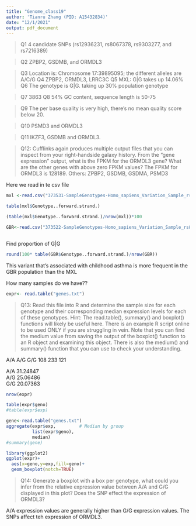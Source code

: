 ```yaml
---
title: "Genome_class19"
author: 'Tianru Zhang (PID: A15432834)'
date: "12/1/2021"
output: pdf_document
---
```


>Q1
4 candidate SNPs (rs12936231, rs8067378, rs9303277, and rs7216389)

>Q2
ZPBP2, GSDMB, and ORMDL3

>Q3
Location is: Chromosome 17:39895095; the different alleles are A/C/G
>Q4
ZPBP2, ORMDL3, LRRC3C
>Q5
MXL: G|G takes up 14.06%
>Q6
The genotype is G|G. taking up 30% population genotype

>Q7
3863
>Q8
54% GC content, sequence length is 50-75

>Q9
The per base quality is very high, there's no mean quality score below 20.


>Q10
PSMD3 and ORMDL3

>Q11
IKZF3, GSDMB and ORMDL3.

>Q12: Cufflinks again produces multiple output files that you can inspect from your right-handside
galaxy history. From the “gene expression” output, what is the FPKM for the ORMDL3
gene? What are the other genes with above zero FPKM values?
The FPKM for ORMDL3 is 128189. Others: ZPBP2, GSDMB, GSDMA, PSMD3

Here we read in te csv file
```r
mxl <-read.csv("373531-SampleGenotypes-Homo_sapiens_Variation_Sample_rs8067378.csv")

```

```r
table(mxl$Genotype..forward.strand.)
```

```r
(table(mxl$Genotype..forward.strand.)/nrow(mxl))*100
```

```r
GBR<-read.csv("373522-SampleGenotypes-Homo_sapiens_Variation_Sample_rs8067378.csv")

```


```r

```

Find proportion of G|G 


```r
round(100* table(GBR$Genotype..forward.strand.)/nrow(GBR))
```
This variant that's associated with childhood asthma is more frequent in the GBR population than the MXL 



How many samples do we have??
```r
expr<- read.table("genes.txt")
```

>Q13: Read this file into R and determine the sample size for each genotype and their
corresponding median expression levels for each of these genotypes. Hint: The read.table(),
summary() and boxplot() functions will likely be useful here. There is an example R script
online to be used ONLY if you are struggling in vein. Note that you can find the medium value
from saving the output of the boxplot() function to an R object and examining this object.
There is also the medium() and summary() function that you can use to check your
understanding.

A/A A/G G/G 
108 233 121 

A/A	31.24847			
A/G	25.06486			
G/G	20.07363	




```r
nrow(expr)
```
```r
table(expr$geno)
#table(expr$exp)

gene<-read.table("genes.txt")
aggregate(expr$exp,         # Median by group
          list(expr$geno),
          median)
#summary(gene)
```


```r
library(ggplot2)
ggplot(expr)+
  aes(x=geno,y=exp,fill=geno)+
  geom_boxplot(notch=TRUE)
```

>Q14: Generate a boxplot with a box per genotype, what could you infer from the relative
expression value between A/A and G/G displayed in this plot? Does the SNP effect the
expression of ORMDL3? 


A/A expression values are generally higher than G/G expression values. The SNPs affect teh expression of ORMDL3. 